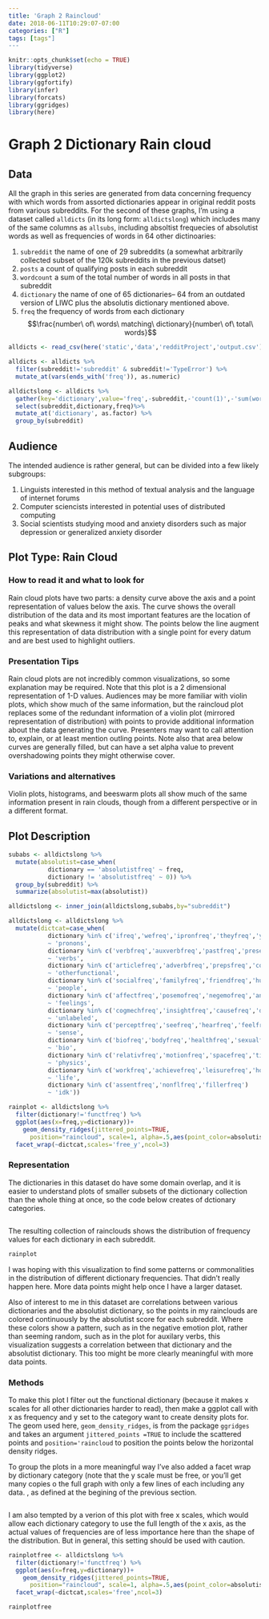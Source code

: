 ```yaml
--- 
title: 'Graph 2 Raincloud'
date: 2018-06-11T10:29:07-07:00
categories: ["R"] 
tags: [tags"]
---
```


```r
knitr::opts_chunk$set(echo = TRUE)
library(tidyverse)
library(ggplot2)
library(ggfortify)
library(infer)
library(forcats)
library(ggridges)
library(here)
```
# Graph 2 Dictionary Rain cloud

## Data


All the graph in this series are generated from data concerning frequency with which words from assorted dictionaries appear in original reddit posts from various subreddits. For the second of these graphs, I'm using a dataset called `alldicts` (in its long form: `alldictslong`) which includes many of the same columns as  `allsubs`, including absoltist frequecies of absolutist words as well as frequencies of words in 64 other dictinoaries: 

1. `subreddit` the name of one of 29 subreddits (a somewhat arbitrarily collected subset of the 120k subreddits in the previous datset)
1. `posts` a count of qualifying\footnote{only posts of 100+ words in length, marked as 'self' posts, ie. user generated text, not external links were counted in this data collection} posts in each subreddit
1. `wordcount` a sum of the total number of words in all posts in that subreddit
1. `dictionary` the name of one of 65 dictionaries-- 64 from an outdated version of LIWC\footnote{Linguistic Inquiry and Word Count texual analysis software} plus the absolutis dictionary mentioned above. 
1. `freq` the frequency of words from each dictionary $$\frac{number\ of\ words\ matching\ dictionary}{number\ of\ total\ words}$$

```r
alldicts <- read_csv(here('static','data','redditProject','output.csv'))

alldicts <- alldicts %>% 
  filter(subreddit!='subreddit' & subreddit!='TypeError') %>% 
  mutate_at(vars(ends_with('freq')), as.numeric)

alldictslong <- alldicts %>% 
  gather(key='dictionary',value='freq',-subreddit,-'count(1)',-'sum(wordcount)') %>% 
  select(subreddit,dictionary,freq)%>%   
  mutate_at('dictionary', as.factor) %>% 
  group_by(subreddit)
```

## Audience

The intended audience is rather general, but can be divided into a few likely subgroups: 

1. Linguists interested in this method of textual analysis and the language of internet forums
1. Computer sciencists interested in potential uses of distributed computing
1. Social scientists studying mood and anxiety disorders such as major depression or generalized anxiety disorder\footnote{Again I refer the reader to \href{http://journals.sagepub.com/doi/abs/10.1177/2167702617747074}{In an Absolute State}  by AlMosaiwi and Johnstone (2018)}


## Plot Type: Rain Cloud

### How to read it and what to look for

Rain cloud plots have two parts: a density curve above the axis and a point representation of values below the axis. The curve shows the overall distribution of the data and its most important features are the location of peaks and what skewness it might show. The points below the line augment this representation of data distribution with a single point for every datum and are best used to highlight outliers. 

### Presentation Tips

Rain cloud plots are not incredibly common visualizations, so some explanation may be required. Note that this plot is a 2 dimensional representation of 1-D values. Audiences may be more familiar with violin plots, which show much of the same information, but the raincloud plot replaces some of the redundant information of a violin plot (mirrored representation of distribution) with points to provide additional information about the data generating the curve. Presenters may want to call attention to, explain, or at least mention outling points. Note also that area below curves are generally filled, but can have a set alpha value to prevent overshadowing points they might otherwise cover. 

### Variations and alternatives

Violin plots, histograms, and beeswarm plots all show much of the same information present in rain clouds, though from a different perspective or in a different format. 

## Plot Description
```r
subabs <- alldictslong %>% 
  mutate(absolutist=case_when(
           dictionary == 'absolutistfreq' ~ freq,
           dictionary != 'absolutistfreq' ~ 0)) %>% 
  group_by(subreddit) %>% 
  summarize(absolutist=max(absolutist))

alldictslong <- inner_join(alldictslong,subabs,by="subreddit")

```
```r

alldictslong <- alldictslong %>% 
  mutate(dictcat=case_when(
           dictionary %in% c('ifreq','wefreq','ipronfreq','theyfreq','youfreq','shehefreq','pronounfreq','ppronfreq')
           ~ 'pronons',
           dictionary %in% c('verbfreq','auxverbfreq','pastfreq','presentfreq','futurefreq')
           ~ 'verbs',
           dictionary %in% c('articlefreq','adverbfreq','prepsfreq','conjfreq','negatefreq','quantfreq','numberfreq','swearfreq','functfreq')
           ~ 'otherfunctional',
           dictionary %in% c('socialfreq','familyfreq','friendfreq','humansfreq')
           ~ 'people',
           dictionary %in% c('affectfreq','posemofreq','negemofreq','anxfreq','angerfreq','sadfreq')
           ~ 'feelings',
           dictionary %in% c('cogmechfreq','insightfreq','causefreq','discrepfreq','tentatfreq','certainfreq','inhibfreq','inclfreq','exclfreq')
           ~ 'unlabeled',
           dictionary %in% c('perceptfreq','seefreq','hearfreq','feelfreq')
           ~ 'sense',
           dictionary %in% c('biofreq','bodyfreq','healthfreq','sexualfreq','ingestfreq')
           ~ 'bio',
           dictionary %in% c('relativfreq','motionfreq','spacefreq','timefreq')
           ~ 'physics',
           dictionary %in% c('workfreq','achievefreq','leisurefreq','homefreq','moneyfreq','religfreq','deathfreq')
           ~ 'life',
           dictionary %in% c('assentfreq','nonflfreq','fillerfreq')
           ~ 'idk'))
```


```r
rainplot <- alldictslong %>%   
  filter(dictionary!='functfreq') %>% 
  ggplot(aes(x=freq,y=dictionary))+
    geom_density_ridges(jittered_points=TRUE, 
      position="raincloud", scale=1, alpha=.5,aes(point_color=absolutist))+
  facet_wrap(~dictcat,scales='free_y',ncol=3)
```


### Representation

The dictionaries in this dataset do have some domain overlap, and it is easier to understand plots of smaller subsets of the dictionary collection than the whole thing at once, so the code below creates of dctionary categories. 


```r

```

The resulting collection of rainclouds shows the distribution of frequency values for each dictionary in each subreddit. 

```r
rainplot
```

I was hoping with this visualization to find some patterns or commonalities in the distribution of different dictionary frequencies. That didn't really happen here. More data points might help once I have  a larger dataset. 

Also of interest to me in this dataset are correlations between various dictionaries and the absolutist dictionary, so the points in my rainclouds are colored continuously by the absolutist score for each subreddit. Where these colors show a pattern, such as in the negative emotion plot, rather than seeming random, such as in the plot for auxilary verbs, this visualization suggests a correlation between that dictionary and the absolutist dictionary. This too might be more clearly meaningful with more data points. 

### Methods

To make this plot I filter out the functional dictionary (because it makes x scales for all other dictionaries harder to read), then make a ggplot call with x as frequency and y set to the category want to create density plots for. The geom used here, `geom_density_ridges`, is from the package `ggridges` and takes an argument `jittered_points =TRUE` to include the scattered points and `position='raincloud` to position the points below the horizontal density ridges. 

To group the plots in a more meaningful way I've also added a facet wrap by dictionary category (note that the y scale must be free, or you'll get many copies o the full graph with only a few lines of each including any data. , as defined at the begining of the previous section. 

```r

```

I am also tempted by a verion of this plot with free x scales, which would allow each dictionary category to use the full length of the x axis, as the actual values of frequencies are of less importance here than the shape of the distribution. But in general, this setting should be used with caution. 

```r
rainplotfree <- alldictslong %>%   
  filter(dictionary!='functfreq') %>% 
  ggplot(aes(x=freq,y=dictionary))+
    geom_density_ridges(jittered_points=TRUE, 
      position="raincloud", scale=1, alpha=.5,aes(point_color=absolutist))+
  facet_wrap(~dictcat,scales='free',ncol=3)

rainplotfree
```